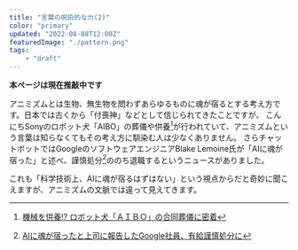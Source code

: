 ```yaml
---
title: "言葉の呪術的な力(2)"
color: "primary"
updated: "2022-08-08T12:00Z"
featuredImage: "./pattern.png"
tags: 
    - "draft"
---
```


 **本ページは現在推敲中です**

アニミズムとは生物、無生物を問わずあらゆるものに魂が宿るとする考え方です。日本では古くから「付喪神」などとして信じられてきたことですが、
こんにちSonyのロボット犬「AIBO」の葬儀や供養[^2]が行われていて、アニミズムという言葉は知らなくてもその考え方に馴染む人は少なくありません。
さらチャットボットではGoogleのソフトウェアエンジニアBlake Lemoine氏が「AIに魂が宿った」と述べ、謹慎処分[^3]ののち退職するというニュースがありました。

[^2]: [機械を供養!? ロボット犬「ＡＩＢＯ」の合同葬儀に密着](https://friday.kodansha.co.jp/article/71955)  
[^3]: [AIに魂が宿ったと上司に報告したGoogle社員、有給謹慎処分に](https://www.gizmodo.jp/2022/06/lamda-has-come-to-life.html)

これも「科学技術上、AIに魂が宿るはずはない」という視点からだと奇妙に聞こえますが、アニミズムの文脈では違って見えてきます。
